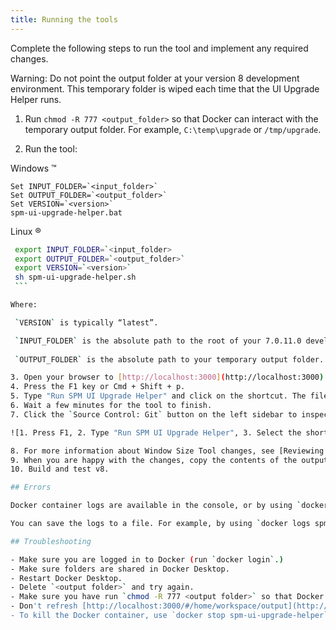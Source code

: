 ```yaml
---
title: Running the tools
---
```


Complete the following steps to run the tool and implement any required changes.

<InlineNotification>

Warning:  Do not point the output folder at your version 8 development environment. This temporary folder is wiped each time that the UI Upgrade Helper runs.

</InlineNotification>

1. Run `chmod -R 777 <output_folder>` so that Docker can interact with the temporary output folder. For example, `C:\temp\upgrade` or `/tmp/upgrade`.

2. Run the tool:

  Windows ™️

   ```batch
   Set INPUT_FOLDER=`<input_folder>`
   Set OUTPUT_FOLDER=`<output_folder>`
   Set VERSION=`<version>`
   spm-ui-upgrade-helper.bat
   ```

  Linux ®️

   ```bash
    export INPUT_FOLDER=`<input_folder>
    export OUTPUT_FOLDER=`<output_folder>`
    export VERSION=`<version>` 
    sh spm-ui-upgrade-helper.sh
    ```

  Where:

    `VERSION` is typically “latest”.

    `INPUT_FOLDER` is the absolute path to the root of your 7.0.11.0 development environment. Typically this is the the Social Program Management installation folder, which by default is `C:\IBM\Curam\Development` or `opt/IBM/Curam/Development`.
    
    `OUTPUT_FOLDER` is the absolute path to your temporary output folder. For example, `C:\temp\upgrade` or `/tmp/upgrade`.

3. Open your browser to [http://localhost:3000](http://localhost:3000).
4. Press the F1 key or Cmd + Shift + p.
5. Type "Run SPM UI Upgrade Helper" and click on the shortcut. The files in the specified input folder are scanned and the results are placed in the specified output folder.
6. Wait a few minutes for the tool to finish.
7. Click the `Source Control: Git` button on the left sidebar to inspect the changes.

   ![1. Press F1, 2. Type "Run SPM UI Upgrade Helper", 3. Select the shortcut, 4. Wait for the tool to finish, 5. Click "Source Control: Git" to see the output](../../images/upgrade-helper.gif "Running the UI Upgrade Helper tool")

8. For more information about Window Size Tool changes, see [Reviewing Window Size Tool changes](../../setup/tools#reviewing-window-size-tool-changes).
9. When you are happy with the changes, copy the contents of the output folder into your v8 development environment.
10. Build and test v8.

## Errors

Docker container logs are available in the console, or by using `docker logs spm-ui-upgrade-helper`.

You can save the logs to a file. For example, by using `docker logs spm-ui-upgrade-helper > /tmp/logs.txt`.

## Troubleshooting

- Make sure you are logged in to Docker (run `docker login`.)
- Make sure folders are shared in Docker Desktop.
- Restart Docker Desktop.
- Delete `<output folder>` and try again.
- Make sure you have run `chmod -R 777 <output folder>` so that Docker can write to it.
- Don't refresh [http://localhost:3000/#/home/workspace/output](http://localhost:3000/#/home/workspace/output), but go to [http://localhost:3000](http://localhost:3000).
- To kill the Docker container, use `docker stop spm-ui-upgrade-helper` followed by `docker rm spm-ui-upgrade-helper`.
